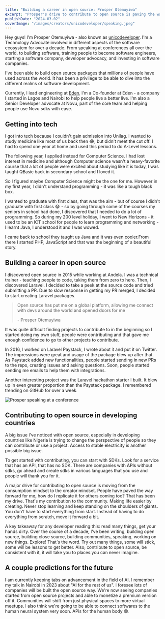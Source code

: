 ```yaml
---
title: "Building a career in open source: Prosper Otemuyiwa"
excerpt: "Prosper's drive to contribute to open source is paving the way for others in the community. He shares his journey and predictions for the future."
publishDate: "2024-03-02"
coverImage: "/images/creators/unicodeveloper/speaking.jpeg"
---
```


Hey guys! I'm Prosper Otemuyiwa - also known as [unicodeveloper](https://twitter.com/unicodeveloper). I'm a Technology Advocate involved in different aspects of the software ecosystem for over a decade. From speaking at conferences all over the world, to building software, training people to become software engineers, starting a software company, developer advocacy, and investing in software companies.

I've been able to build open source packages that millions of people have used across the world. It has been a privilege to be able to dive into the different realms of software development.

Currently, I lead engineering at [Eden](https://ouredenlife.com/), I'm a Co-founder at Eden - a company I started in Lagos and Nairobi to help people live a better live. I'm also a Senior Developer advocate at Novu, part of the core team and helping people use Novu sdks with ease.

## Getting into tech

I got into tech because I couldn't gain admission into Unilag. I wanted to study medicine like most of us back then 😂, but didn't meet the cut off. I had to spend one year at home and used this period to do A-Level lessons.

The following year, I applied instead for Computer Science. I had lost interest in medicine and although Computer science wasn't a heavy-favorite course that a lot of people were excited about studying like it is today, I was taught QBasic back in secondary school and I loved it.

So I figured maybe Computer Science might be the one for me. However in my first year, I didn't understand programming - it was like a tough black box.

I wanted to graduate with first class, that was the aim - but of course I didn't graduate with first class 😂 - so by going through some of the courses my seniors in school had done, I discovered that I needed to do a lot of programming. So during my 200 level holiday, I went to New Horizons - it used to be an ICT school for people to learn programming and networking - I learnt Java, I understood it and I was wowed.

I came back to school they taught us Java and it was even cooler.From there I started PHP, JavaScript and that was the beginning of a beautiful story.

## Building a career in open source

I discovered open source in 2015 while working at Andela. I was a technical trainer - teaching people to code, taking them from zero to hero. Then, I discovered Laravel. I decided to take a peek at the source code and tried submitting a PR. Due to slow response in getting my PR merged, I decided to start creating Laravel packages.

> Open source has put me on a global platform, allowing me connect with devs around the world and opened doors for me
>
> \- Prosper Otemuyiwa

It was quite difficult finding projects to contribute to in the beginning so I started doing my own stuff, people were contributing and that gave me enough confidence to go to other projects to contribute.

In 2016, I worked on Laravel Paystack, I wrote about it and put it on Twitter. The impressions were great and usage of the package blew up after that. As Paystack added new functionalities, people started sending in new PRs to the repo, creating issues and asking questions. Soon, people started sending me emails to help them with integrations.

Another interesting project was the Laravel hackathon starter I built. It blew up in even greater proportion than the Paystack package. I remembered trending on GitHub for over a week.

![Prosper speaking at a conference](/images/creators/unicodeveloper/prosper-1.jpeg)

## Contributing to open source in developing countries

A big issue I've noticed with open source, especially in developing countries like Nigeria is trying to change the perspective of people so they can contribute or use a project. Access to stable electricity is another possible big issue.

To get started with contributing, you can start with SDKs. Look for a service that has an API, that has no SDK. There are companies with APIs without sdks, go ahead and create sdks in various languages that you use and people will thank you for it.

A major drive for contributing to open source is moving from the consumption mindset to the creator mindset. People have paved the way forward for me, how do I replicate it for others coming too? That has been my drive. That's my contribution to the community. Making life easier by creating. Never stop learning and keep standing on the shoulders of giants. You don't have to start everything from start. Instead of having to do everything from scratch, move it forward a bit.

A key takeaway for any developer reading this: read many things, get your hands dirty. Over the course of a decade, I've been writing, building open source, building close source, building communities, speaking, working on new things. Explore! That's the word. Try out many things, some will stick, some will be lessons to get better. Also, contribute to open source, be consistent with it, it will take you to places you can never imagine.

## A couple predictions for the future

I am currently keeping tabs on advancement in the field of AI. I remember my talk in Nairobi in 2023 about "AI for the rest of us". I foresee lots of companies will be built the open source way. We're now seeing companies started from open source projects and able to monetize a premium version off it. Communities will shift from just physical spaces to more virtual meetups. I also think we're going to be able to connect softwares to the human neural system very soon. APIs for the human body 😅.
